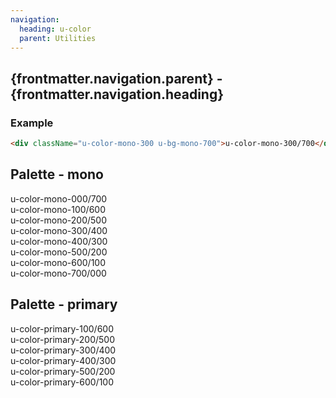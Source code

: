```yaml
---
navigation:
  heading: u-color
  parent: Utilities
---
```


## {frontmatter.navigation.parent} - {frontmatter.navigation.heading}
### Example
```html
<div className="u-color-mono-300 u-bg-mono-700">u-color-mono-300/700</div>
```

## Palette - mono

<div className="s-flex-column u-gap-3xs u-width-child-100">
  <div className="u-color-mono-000 u-bg-mono-700">u-color-mono-000/700</div>
  <div className="u-color-mono-100 u-bg-mono-600">u-color-mono-100/600</div>
  <div className="u-color-mono-200 u-bg-mono-500">u-color-mono-200/500</div>
  <div className="u-color-mono-300 u-bg-mono-400">u-color-mono-300/400</div>
  <div className="u-color-mono-400 u-bg-mono-300">u-color-mono-400/300</div>
  <div className="u-color-mono-500 u-bg-mono-200">u-color-mono-500/200</div>
  <div className="u-color-mono-600 u-bg-mono-100">u-color-mono-600/100</div>
  <div className="u-color-mono-700 u-bg-mono-000">u-color-mono-700/000</div>
</div>

## Palette - primary

<div className="s-flex-column u-gap-3xs u-width-child-100">
  <div className="u-color-primary-100 bg-primary-600">u-color-primary-100/600</div>
  <div className="u-color-primary-200 bg-primary-500">u-color-primary-200/500</div>
  <div className="u-color-primary-300 bg-primary-400">u-color-primary-300/400</div>
  <div className="u-color-primary-400 bg-primary-300">u-color-primary-400/300</div>
  <div className="u-color-primary-500 bg-primary-200">u-color-primary-500/200</div>
  <div className="u-color-primary-600 bg-primary-100">u-color-primary-600/100</div>
</div>
